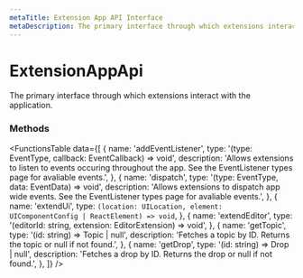 ```yaml
---
metaTitle: Extension App API Interface
metaDescription: The primary interface through which extensions interact with the application.
---
```


# ExtensionAppApi

<Description>
  The primary interface through which extensions interact with the
  application.
</Description>

### Methods

<FunctionsTable
  data={[
    {
      name: 'addEventListener',
      type: '(type: EventType, callback: EventCallback) => void',
      description:
        'Allows extensions to listen to events occuring throughout the app. See the EventListener types page for avaliable events.',
    },
    {
      name: 'dispatch',
      type: '(type: EventType, data: EventData) => void',
      description:
        'Allows extensions to dispatch app wide events. See the EventListener types page for avaliable events.',
    },
    {
      name: 'extendUi',
      type: `(location: UILocation, element: UIComponentConfig | ReactElement) => void`,
    },
    {
      name: 'extendEditor',
      type: '(editorId: string, extension: EditorExtension) => void',
    },
    {
      name: 'getTopic',
      type: '(id: string) => Topic | null',
      description:
        'Fetches a topic by ID. Returns the topic or null if not found.',
    },
    {
      name: 'getDrop',
      type: '(id: string) => Drop | null',
      description:
        'Fetches a drop by ID. Returns the drop or null if not found.',
    },
  ]}
/>
